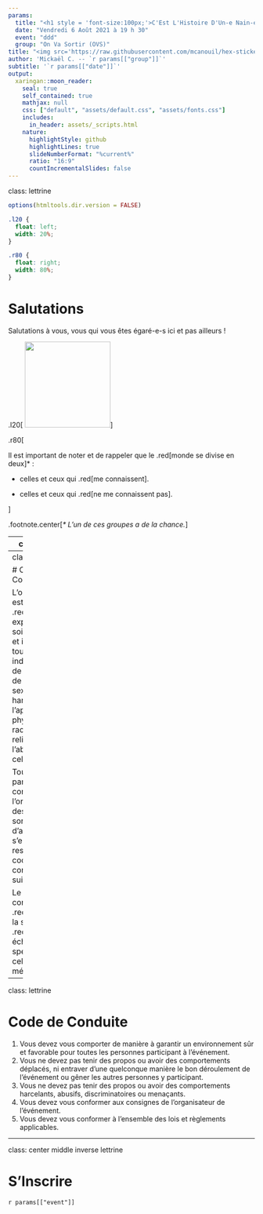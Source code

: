 ```yaml
---
params:
  title: "<h1 style = 'font-size:100px;'>C'Est L'Histoire D'Un-e Nain-e ...</br>#27<h1>"
  date: "Vendredi 6 Août 2021 à 19 h 30"
  event: "ddd"
  group: "On Va Sortir (OVS)"
title: "<img src='https://raw.githubusercontent.com/mcanouil/hex-stickers/main/SVG/mcsb.svg' width = '200px' style='margin-bottom:-50px;opacity:0.75;'/></br>`r params[['title']]`"
author: 'Mickaël C. -- `r params[["group"]]`'
subtitle: '`r params[["date"]]`'
output:
  xaringan::moon_reader:
    seal: true
    self_contained: true
    mathjax: null
    css: ["default", "assets/default.css", "assets/fonts.css"]
    includes:
      in_header: assets/_scripts.html
    nature:
      highlightStyle: github
      highlightLines: true
      slideNumberFormat: "%current%"
      ratio: "16:9"
      countIncrementalSlides: false
---
```


class: lettrine

```r
options(htmltools.dir.version = FALSE)
```


```css
.l20 {
  float: left;
  width: 20%;
}

.r80 {
  float: right;
  width: 80%;
}
```

# Salutations

Salutations à vous, vous qui vous êtes égaré-e-s ici et pas ailleurs !

.l20[
<img src = "https://avatars.githubusercontent.com/u/8896044" height = "175px" id = "picture" />
]

.r80[

Il est important de noter et de rappeler que le .red[monde se divise en deux]&ast; :

+ celles et ceux qui .red[me connaissent].

+ celles et ceux qui .red[ne me connaissent pas].

]

.footnote.center[*&ast; L'un de ces groupes a de la chance.*]

---
class: lettrine
 
# Événement

Entrons dans le cœur de cet événement, en commençant par les choses importantes.

L'idée est de réunir plusieurs personnes (dans un maximum de huit) autour d'un « .red[potluck] », pour reprendre le terme anglais d'Amérique du Nord (*c.-à-d.*, en bon français un « .red[repas-partagé] »), et ce, .red[chez moi dans le secteur du Vieux-Lille]&ast; (.red[Rue Esquermoise / Royale]) de .red[19 h 30] à XX h XX.

Dès lors que le stock de victuailles aura atteint une quantité nécessaire et suffisante, il nous sera alors possible de partir dans .red[une (ou plusieurs) « aventure(s) » d'environ 30-45 minutes selon le jeu].

.footnote[*&ast; L'adresse sera communiquée aux participants par message privé (ou méthode similaire) 45 minutes avant. Aucune autre communication par ce support ne sera réalisée par l'oganisateur.*]

---
class: lettrine

# Code de Conduite

L'organisateur est dédié à .red[offrir une expérience de soirée jeux sûre et inclusive pour tous], indépendamment de l'âge, du sexe, de l'orientation sexuelle, du handicap, de l'apparence physique, de la race ou de la religion (ou de l'absence de celle-ci).

Tous les participants (y compris l'organisateur) des soirées jeux sont .red[tenus d'accepter et de s'engager à respecter le code de conduite] suivant.

Le code de conduite .red[s'applique à la soirée jeux] et .red[s'étend aux échanges spécifiques] à celle-ci sur les médias sociaux.

---
class: lettrine

# Code de Conduite

1. Vous devez vous comporter de manière à garantir un environnement sûr et favorable pour
toutes les personnes participant à l'événement.
2. Vous ne devez pas tenir des propos ou avoir des comportements déplacés, ni entraver d'une
quelconque manière le bon déroulement de l'événement ou gêner les autres personnes y
participant.
3. Vous ne devez pas tenir des propos ou avoir des comportements harcelants, abusifs,
discriminatoires ou menaçants.
4. Vous devez vous conformer aux consignes de l'organisateur de l'événement.
5. Vous devez vous conformer à l'ensemble des lois et règlements applicables.

---
class: center middle inverse lettrine

# S'Inscrire

`r params[["event"]]`
